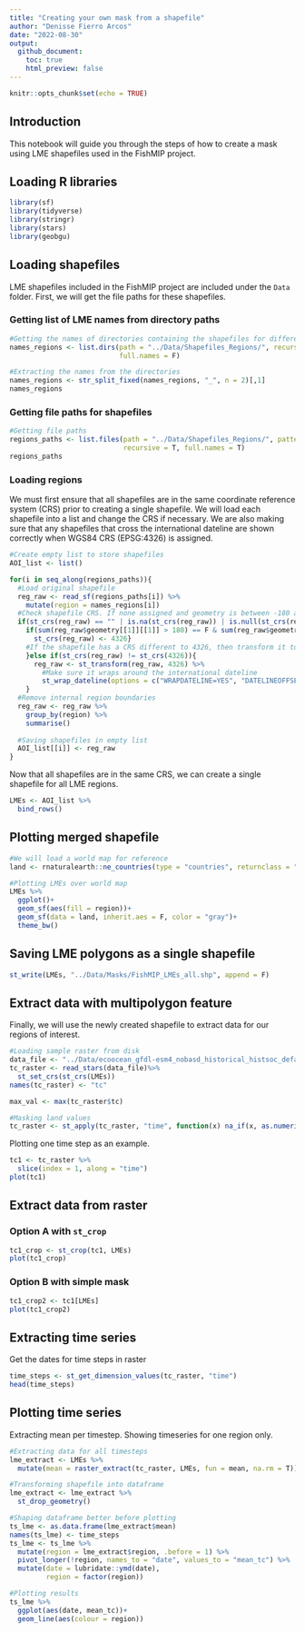 ```yaml
---
title: "Creating your own mask from a shapefile"
author: "Denisse Fierro Arcos"
date: "2022-08-30"
output: 
  github_document:
    toc: true
    html_preview: false
---
```


```r
knitr::opts_chunk$set(echo = TRUE)
```

## Introduction

This notebook will guide you through the steps of how to create a mask using LME shapefiles used in the FishMIP project.

## Loading R libraries

```r
library(sf)
library(tidyverse)
library(stringr)
library(stars)
library(geobgu)
```

## Loading shapefiles

LME shapefiles included in the FishMIP project are included under the `Data` folder. First, we will get the file paths for these shapefiles.

### Getting list of LME names from directory paths

```r
#Getting the names of directories containing the shapefiles for different regions of interest
names_regions <- list.dirs(path = "../Data/Shapefiles_Regions/", recursive = F, 
                           full.names = F)

#Extracting the names from the directories
names_regions <- str_split_fixed(names_regions, "_", n = 2)[,1]
names_regions
```

### Getting file paths for shapefiles

```r
#Getting file paths
regions_paths <- list.files(path = "../Data/Shapefiles_Regions/", pattern = ".shp$", 
                            recursive = T, full.names = T)
regions_paths
```

### Loading regions

We must first ensure that all shapefiles are in the same coordinate reference system (CRS) prior to creating a single shapefile. We will load each shapefile into a list and change the CRS if necessary. We are also making sure that any shapefiles that cross the international dateline are shown correctly when WGS84 CRS (EPSG:4326) is assigned.

```r
#Create empty list to store shapefiles
AOI_list <- list()

for(i in seq_along(regions_paths)){
  #Load original shapefile
  reg_raw <- read_sf(regions_paths[i]) %>%
    mutate(region = names_regions[i])
  #Check shapefile CRS. If none assigned and geometry is between -180 and +180, then assign WGS84
  if(st_crs(reg_raw) == "" | is.na(st_crs(reg_raw)) | is.null(st_crs(reg_raw))){
    if(sum(reg_raw$geometry[[1]][[1]] > 180) == F & sum(reg_raw$geometry[[1]][[1]] < -180) == F){
      st_crs(reg_raw) <- 4326}
    #If the shapefile has a CRS different to 4326, then transform it to WGS84
    }else if(st_crs(reg_raw) != st_crs(4326)){
      reg_raw <- st_transform(reg_raw, 4326) %>% 
        #Make sure it wraps around the international dateline
        st_wrap_dateline(options = c("WRAPDATELINE=YES", "DATELINEOFFSET=180"))
    }
  #Remove internal region boundaries
  reg_raw <- reg_raw %>% 
    group_by(region) %>% 
    summarise()
  
  #Saving shapefiles in empty list
  AOI_list[[i]] <- reg_raw
}
```
Now that all shapefiles are in the same CRS, we can create a single shapefile for all LME regions.

```r
LMEs <- AOI_list %>% 
  bind_rows()
```

## Plotting merged shapefile
```r
#We will load a world map for reference
land <- rnaturalearth::ne_countries(type = "countries", returnclass = "sf")

#Plotting LMEs over world map
LMEs %>% 
  ggplot()+
  geom_sf(aes(fill = region))+
  geom_sf(data = land, inherit.aes = F, color = "gray")+
  theme_bw()
```

## Saving LME polygons as a single shapefile

```r
st_write(LMEs, "../Data/Masks/FishMIP_LMEs_all.shp", append = F)
```

## Extract data with multipolygon feature
Finally, we will use the newly created shapefile to extract data for our regions of interest.

```r
#Loading sample raster from disk
data_file <- "../Data/ecoocean_gfdl-esm4_nobasd_historical_histsoc_default_tc_global_monthly_1950_2014.nc"
tc_raster <- read_stars(data_file)%>% 
  st_set_crs(st_crs(LMEs))
names(tc_raster) <- "tc"

max_val <- max(tc_raster$tc)

#Masking land values
tc_raster <- st_apply(tc_raster, "time", function(x) na_if(x, as.numeric(max_val)))
```

Plotting one time step as an example.

```r
tc1 <- tc_raster %>%
  slice(index = 1, along = "time")
plot(tc1)
```


## Extract data from raster

### Option A with `st_crop`
```r
tc1_crop <- st_crop(tc1, LMEs)
plot(tc1_crop)
```

### Option B with simple mask
```r
tc1_crop2 <- tc1[LMEs]
plot(tc1_crop2)
```

## Extracting time series
Get the dates for time steps in raster
```r
time_steps <- st_get_dimension_values(tc_raster, "time")
head(time_steps)
```
## Plotting time series
Extracting mean per timestep. Showing timeseries for one region only.

```r
#Extracting data for all timesteps
lme_extract <- LMEs %>% 
  mutate(mean = raster_extract(tc_raster, LMEs, fun = mean, na.rm = T))

#Transforming shapefile into dataframe
lme_extract <- lme_extract %>% 
  st_drop_geometry()

#Shaping dataframe better before plotting
ts_lme <- as.data.frame(lme_extract$mean)
names(ts_lme) <- time_steps
ts_lme <- ts_lme %>% 
  mutate(region = lme_extract$region, .before = 1) %>% 
  pivot_longer(!region, names_to = "date", values_to = "mean_tc") %>% 
  mutate(date = lubridate::ymd(date),
         region = factor(region))

#Plotting results
ts_lme %>%  
  ggplot(aes(date, mean_tc))+
  geom_line(aes(colour = region))
```


